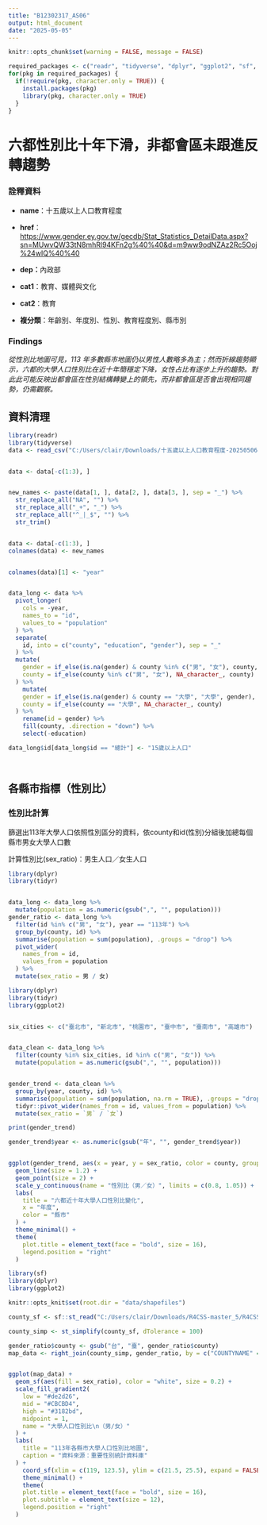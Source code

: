 ---
title: "B12302317_AS06"
output: html_document
date: "2025-05-05"
---

```{r setup, include=FALSE}
knitr::opts_chunk$set(warning = FALSE, message = FALSE)

required_packages <- c("readr", "tidyverse", "dplyr", "ggplot2", "sf", "tidyr")
for(pkg in required_packages) {
  if(!require(pkg, character.only = TRUE)) {
    install.packages(pkg)
    library(pkg, character.only = TRUE)
  }
}

```

# 六都性別比十年下滑，非都會區未跟進反轉趨勢

### **詮釋資料**

-   **name**：十五歲以上人口教育程度

-   **href**：<https://www.gender.ey.gov.tw/gecdb/Stat_Statistics_DetailData.aspx?sn=MUwvQW33tN8mhRl94KFn2g%40%40&d=m9ww9odNZAz2Rc5Ooj%24wIQ%40%40>

-   **dep：**內政部

-   **cat1**：教育、媒體與文化

-   **cat2**：教育

-   **複分類**：年齡別、年度別、性別、教育程度別、縣市別

### Findings

*從性別比地圖可見，113 年多數縣市地圖仍以男性人數略多為主；然而折線趨勢顯示，六都的大學人口性別比在近十年簡穩定下降，女性占比有逐步上升的趨勢。對此此可能反映出都會區在性別結構轉變上的領先，而非都會區是否會出現相同趨勢，仍需觀察。*


## 資料清理

```{r}
library(readr)
library(tidyverse)
data <- read_csv("C:/Users/clair/Downloads/十五歲以上人口教育程度-20250506.csv", col_names = FALSE)


data <- data[-c(1:3), ]


new_names <- paste(data[1, ], data[2, ], data[3, ], sep = "_") %>%
  str_replace_all("NA", "") %>%
  str_replace_all("_+", "_") %>%   
  str_replace_all("^_|_$", "") %>% 
  str_trim()


data <- data[-c(1:3), ]
colnames(data) <- new_names


colnames(data)[1] <- "year"


data_long <- data %>%
  pivot_longer(
    cols = -year,                     
    names_to = "id",                  
    values_to = "population"          
  ) %>%
  separate(
    id, into = c("county", "education", "gender"), sep = "_"
  ) %>%
  mutate(
    gender = if_else(is.na(gender) & county %in% c("男", "女"), county, gender),
    county = if_else(county %in% c("男", "女"), NA_character_, county)
  ) %>% 
    mutate(
    gender = if_else(is.na(gender) & county == "大學", "大學", gender),
    county = if_else(county == "大學", NA_character_, county)
  ) %>%
    rename(id = gender) %>%
    fill(county, .direction = "down") %>%
    select(-education)

data_long$id[data_long$id == "總計"] <- "15歲以上人口"




```

## 各縣市指標（性別比）

### 性別比計算

篩選出113年大學人口依照性別區分的資料，依county和id(性別)分組後加總每個縣市男女大學人口數

計算性別比(sex_ratio)：男生人口／女生人口

```{r}
library(dplyr)
library(tidyr)


data_long <- data_long %>%
  mutate(population = as.numeric(gsub(",", "", population)))
gender_ratio <- data_long %>%
  filter(id %in% c("男", "女"), year == "113年") %>%
  group_by(county, id) %>%
  summarise(population = sum(population), .groups = "drop") %>%
  pivot_wider(
    names_from = id,
    values_from = population
  ) %>%
  mutate(sex_ratio = 男 / 女)


```

```{r city_trend}

library(dplyr)
library(tidyr)
library(ggplot2)


six_cities <- c("臺北市", "新北市", "桃園市", "臺中市", "臺南市", "高雄市")


data_clean <- data_long %>%
  filter(county %in% six_cities, id %in% c("男", "女")) %>%
  mutate(population = as.numeric(gsub(",", "", population)))


gender_trend <- data_clean %>%
  group_by(year, county, id) %>%
  summarise(population = sum(population, na.rm = TRUE), .groups = "drop") %>%
  tidyr::pivot_wider(names_from = id, values_from = population) %>%
  mutate(sex_ratio = `男` / `女`)  

print(gender_trend)
```

```{r trend_plot}

gender_trend$year <- as.numeric(gsub("年", "", gender_trend$year))


ggplot(gender_trend, aes(x = year, y = sex_ratio, color = county, group = county)) +
  geom_line(size = 1.2) +
  geom_point(size = 2) +
  scale_y_continuous(name = "性別比（男／女）", limits = c(0.8, 1.05)) +
  labs(
    title = "六都近十年大學人口性別比變化",
    x = "年度", 
    color = "縣市"
  ) +
  theme_minimal() +
  theme(
    plot.title = element_text(face = "bold", size = 16),
    legend.position = "right"
  )
```

```{r}

library(sf)
library(dplyr)
library(ggplot2)

knitr::opts_knit$set(root.dir = "data/shapefiles")

county_sf <- sf::st_read("C:/Users/clair/Downloads/R4CSS-master_5/R4CSS-master/data/shapefiles/COUNTY_MOI_1090820.shp")

county_simp <- st_simplify(county_sf, dTolerance = 100)

gender_ratio$county <- gsub("台", "臺", gender_ratio$county)
map_data <- right_join(county_simp, gender_ratio, by = c("COUNTYNAME" = "county"))


ggplot(map_data) +
  geom_sf(aes(fill = sex_ratio), color = "white", size = 0.2) +
  scale_fill_gradient2(
    low = "#de2d26",     
    mid = "#CBCBD4",     
    high = "#3182bd",    
    midpoint = 1,
    name = "大學人口性別比\n（男/女）"
  ) +
  labs(
    title = "113年各縣市大學人口性別比地圖",
    caption = "資料來源：重要性別統計資料庫"
  ) +
    coord_sf(xlim = c(119, 123.5), ylim = c(21.5, 25.5), expand = FALSE) +
    theme_minimal() +
    theme(
    plot.title = element_text(face = "bold", size = 16),
    plot.subtitle = element_text(size = 12),
    legend.position = "right"
  )

```
